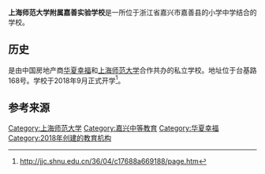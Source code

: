 {{Unreferenced|time=2020-08-07T14:27:58+00:00}}
'''上海师范大学附属嘉善实验学校'''是一所位于浙江省嘉兴市嘉善县的小学中学结合的学校。

==历史==
是由中国房地产商[[华夏幸福|华夏幸福]]和[[上海师范大学|上海师范大学]]合作共办的私立学校。地址位于台基路168号。学校于2018年9月正式开学<ref>http://jjc.shnu.edu.cn/36/04/c17688a669188/page.htm</ref>。

==参考来源==
{{reflist}}

[[Category:上海师范大学|Category:上海师范大学]]
[[Category:嘉兴中等教育|Category:嘉兴中等教育]]
[[Category:华夏幸福|Category:华夏幸福]]
[[Category:2018年创建的教育机构|Category:2018年创建的教育机构]]